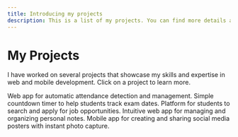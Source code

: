 ```yaml
---
title: Introducing my projects
description: This is a list of my projects. You can find more details about each project by clicking on the links below.
---
```

# My Projects

I have worked on several projects that showcase my skills and expertise in web and mobile development. Click on a project to learn more.

<Cards>
    <Card
        href="/docs/projects/attendance-system"
        title="Attendance System"
    >
        Web app for automatic attendance detection and management.
    </Card>
    <Card
        href="/docs/projects/bacii-countdown"
        title="BacII Countdown"
    >
        Simple countdown timer to help students track exam dates.
    </Card>
    <Card
        href="/docs/projects/job-finding"
        title="Job Finding"
    >
        Platform for students to search and apply for job opportunities.
    </Card>
    <Card
        href="/docs/projects/note-taking"
        title="Note-Taking"
    >
        Intuitive web app for managing and organizing personal notes.
    </Card>
    <Card
        href="/docs/projects/snappost"
        title="SnapPost (Mobile App)"
    >
        Mobile app for creating and sharing social media posters with instant photo capture.
    </Card>
</Cards>